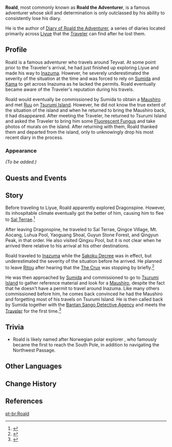 {{Meta
<!-- REMOVE THIS TEMPLATE AFTER ADDING MISSING INFO -->
|missing_NPC_profile  = yes
}}
{{Character Infobox
|image            = NPC Roald.png
|type             = Quest NPC
|location         = Inazuma
|affiliation      = Adventurers' Guild
}}
'''Roald''', most commonly known as '''Roald the Adventurer''', is a famous adventurer whose skill and determination is only outclassed by his ability to consistently lose his diary.

He is the author of [[Diary of Roald the Adventurer]], a series of diaries located primarily across [[Liyue]] that the [[Traveler]] can find after he lost them.
<!--
==Location==
<gallery>
NPC Location Roald.png|Roald's location on Tsurumi Island
NPC Location Roald Context.png|Additional context
</gallery>
-->
==Profile==
Roald is a famous adventurer who travels around Teyvat. At some point prior to the Traveler's arrival, he had just finished up exploring Liyue and made his way to [[Inazuma]]. However, he severely underestimated the severity of the situation at the time and was forced to rely on [[Sumida]] and [[Kama]] to get across Inazuma as he lacked the permits. Roald eventually became aware of the Traveler's reputation during his travels.

Roald would eventually be commissioned by Sumida to obtain a [[Maushiro]] and met [[Ruu]] on [[Tsurumi Island]]. However, he did not know the true extent of the situation of the island and when he returned to bring the Maushiro back, it had disappeared. After meeting the Traveler, he returned to Tsurumi Island and asked the Traveler to bring him some [[Fluorescent Fungus]] and take photos of murals on the island. After returning with them, Roald thanked them and departed from the island, only to unknowingly drop his most recent diary in the process.

===Appearance===
''(To be added.)''

==Quests and Events==
{{Quests and Events}}

==Story==
Before traveling to Liyue, Roald apparently explored Dragonspine. However, its inhospitable climate eventually got the better of him, causing him to flee to [[Sal Terrae]].<ref name="vol 9">{{Ref/Book|Diary of Roald the Adventurer|9|Dragonspine}}</ref>

After leaving Dragonspine, he traveled to Sal Terrae, Qingce Village, Mt. Aocang, Luhua Pool, Yaoguang Shoal, Guyun Stone Forest, and Qingyun Peak, in that order. He also visited Qingxu Pool, but it is not clear when he arrived there relative to his arrival at his other destinations.

Roald traveled to [[Inazuma]] while the [[Sakoku Decree]] was in effect, but underestimated the severity of the situation before he arrived. He planned to leave [[Ritou]] after hearing that the [[The Crux]] was stopping by briefly.<ref name="vol 10">{{Ref/Book|Diary of Roald the Adventurer|10|Ritou}}</ref>

He was then approached by [[Sumida]] and commissioned to go to [[Tsurumi Island]] to gather reference material and look for a [[Maushiro]], despite the fact that he doesn't have a permit to travel around Inazuma. Like many others commissioned before him, he comes back convinced he had the Maushiro and forgetting most of his travels on Tsurumi Island. He is then called back by Sumida together with the [[Bantan Sango Detective Agency]] and meets the [[Traveler]] for the first time.<ref>{{Ref/Quest|Octave of the Maushiro}}</ref>

==Trivia==
* Roald is likely named after Norwegian polar explorer {{W|Roald Amundsen}}, who famously became the first to reach the South Pole, in addition to navigating the Northwest Passage.

==Other Languages==
{{Other Languages
|default_hidden = 1
|en      = Roald
|zhs     = 罗尔德
|zhs_rm  = Luōěrdé
|zht     = 羅爾德
|zht_rm  = Luōěrdé
|ja      = ロアルド
|ja_rm   = Roarudo
|ko      = 로알드
|es      = Roald
|fr      = Roald
|ru      = Роальд
|th      = Roald
|vi      = Roald
|de      = Roald
|id      = Roald
|pt      = Roald
|tr      = Roald
|it      = Roald
}}

==Change History==
{{Change History|2.2|introduced=1.0}}

==References==
{{Reflist}}

[[pt-br:Roald]]